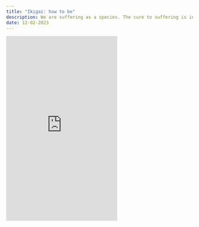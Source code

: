 ```yaml
---
title: "Ikigai: how to be"
description: We are suffering as a species. The cure to suffering is in the search for meaning. It's about time we reintroduce that search to the world conversation.
date: 12-02-2023
---
```


<Wide><iframe
  className="w-full my-12 rounded-lg"
  height="500px"
  src="https://www.youtube-nocookie.com/embed/gkdcVNPsVqc?si=xO9ktsoIRN40T1Ha"
  title="Value Based Pricing"
  frameborder="0"
  allow="accelerometer; autoplay; clipboard-write; encrypted-media; gyroscope; picture-in-picture; web-share"
  allowfullscreen
/></Wide>

## The Problem

In a doom-scrolling world, dominated by daily dopamine benders and automatically enhanced interactions we are missing something essential…

Truth.

It is becoming increasingly unclear what to believe in, and as virtual reality and content-churning AI continues to improve, we will slip further away from a meaningful life.

Spirituality is, in-part, the exploration of our Human Truth. That truth goes by many names, it's been called God, Love, the Tao, the Logos, Source and Nirvana to name a few. Civilizations, religious systems, and a humanity-old philosophical conversation have tried to answer the question, “Why are we here?”

The answer to that question is our Human Truth, and it is the depth of exploration to that question that we are losing touch with in an increasingly shallow world.


## The Solution

Create a community of thinkers. Bring together people who deeply care about Purpose and Being and invest in them greatly. Help them realize their full human potential in exploration of their Truth, and equip them with the tools to spread that curiosity to those lost to a shallow pursuit.

By reinvesting in humanity's undercurrent, the metaphorical substrate, intuition, or whichever name “The Deeper Conversation” goes by to you, we can help humanity rediscover its touch with a meaningful life.

Our species is suffering greatly. The cure to suffering is in the search for meaning. It's about time we reintroduce that search to the world conversation.

## What does this mean in practice?

Establish an online and in-person community that embraces the holistic philosophy of Ikigai to guide individuals towards a life of fulfillment and purpose.

![Ikigai Venn Diagram](/images/articles/ikigai.png)

The vision is to create a transformative space where four essential elements converge:

[What You Love:](/blog/what-you-love-to-do) ignite personal passions through diverse experiences and explorations in creativity, innovation, and self-expression.

[What You Are Good At:](/blog/what-you-are-good-at) empower individuals with skill-building workshops and mentorship, fostering talents and professional competencies for real-world success.

[What You Can Be Paid For:](/blog/what-you-can-be-paid-for) integrate business acumen and entrepreneurial insights to guide participants towards viable career paths and opportunities for economic empowerment.

[What The World Needs:](/blog/what-the-world-needs) address the global need for ethical leadership, compassionate community-building, and sustainable development practices.

By finding the harmony among these elements, we can guide individuals to their unique Ikigai - where passion, mission, vocation, and profession intersect, leading to a life of balance, fulfillment, and positive impact.
